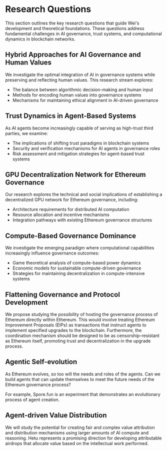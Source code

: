 # Research Questions

This section outlines the key research questions that guide Wei's development and theoretical foundations. These questions address fundamental challenges in AI governance, trust systems, and computational dynamics in blockchain networks.

## Hybrid Approaches for AI Governance and Human Values
We investigate the optimal integration of AI in governance systems while preserving and reflecting human values. This research stream explores:
- The balance between algorithmic decision-making and human input
- Methods for encoding human values into governance systems 
- Mechanisms for maintaining ethical alignment in AI-driven governance

## Trust Dynamics in Agent-Based Systems
As AI agents become increasingly capable of serving as high-trust third parties, we examine:
- The implications of shifting trust paradigms in blockchain systems
- Security and verification mechanisms for AI agents in governance roles
- Risk assessment and mitigation strategies for agent-based trust systems

## GPU Decentralization Network for Ethereum Governance
Our research explores the technical and social implications of establishing a decentralized GPU network for Ethereum governance, including:
- Architecture requirements for distributed AI computation
- Resource allocation and incentive mechanisms
- Integration pathways with existing Ethereum governance structures

## Compute-Based Governance Dominance
We investigate the emerging paradigm where computational capabilities increasingly influence governance outcomes:
- Game theoretical analysis of compute-based power dynamics
- Economic models for sustainable compute-driven governance
- Strategies for maintaining decentralization in compute-intensive systems

## Flattening Governance and Protocol Development
We propose studying the possibility of hosting the governance process of Ethereum directly within Ethereum. This would involve treating Ethereum Improvement Proposals (EIPs) as transactions that instruct agents to implement specified upgrades to the blockchain. Furthermore, the coordination mechanism should be designed to be as censorship-resistant as Ethereum itself, promoting trust and decentralization in the upgrade process.

## Agentic Self-evolution
As Ethereum evolves, so too will the needs and roles of the agents. Can we build agents that can update themselves to meet the future needs of the Ethereum governance process?

For example, Spore.fun is an experiment that demonstrates an evolutionary process of agent creation.

## Agent-driven Value Distribution
We will study the potential for creating fair and complex value attribution and distribution mechanisms using larger amounts of AI compute and reasoning. Hetu represents a promising direction for developing attributable airdrops that allocate value based on the intellectual work performed.
